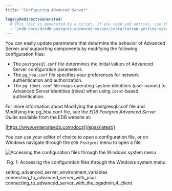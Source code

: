 ```yaml
---
title: "Configuring Advanced Server"

legacyRedirectsGenerated:
  # This list is generated by a script. If you need add entries, use the `legacyRedirects` key.
  - "/edb-docs/d/edb-postgres-advanced-server/installation-getting-started/installation-guide-for-windows/12/EDB_Postgres_Advanced_Server_Installation_Guide_Windows.1.20.html"
---
```


<div id="configuring_advanced_server" class="registered_link"></div>

You can easily update parameters that determine the behavior of Advanced Server and supporting components by modifying the following configuration files:

-   The `postgresql.conf` file determines the initial values of Advanced Server configuration parameters.
-   The `pg_hba.conf` file specifies your preferences for network authentication and authorization.
-   The `pg_ident.conf` file maps operating system identities (user names) to Advanced Server identities (roles) when using `ident`-based authentication.

For more information about Modifying the postgresql.conf file and Modifying the pg_hba.conf file, see the *EDB Postgres Advanced Server Guide* available from the EDB website at:

[https://www.enterprisedb.com/docs](/epas/latest/)

You can use your editor of choice to open a configuration file, or on Windows navigate through the `EDB Postgres` menu to open a file.

![Accessing the configuration files through the Windows system menu](../images/accessing_configuration_files.png)

<div style="text-align: center"> Fig. 1: Accessing the configuration files through the Windows system menu </div>


<div class="toctree" maxdepth="3">

setting_advanced_server_environment_variables connecting_to_advanced_server_with_psql connecting_to_advanced_server_with_the_pgadmin_4_client

</div>
